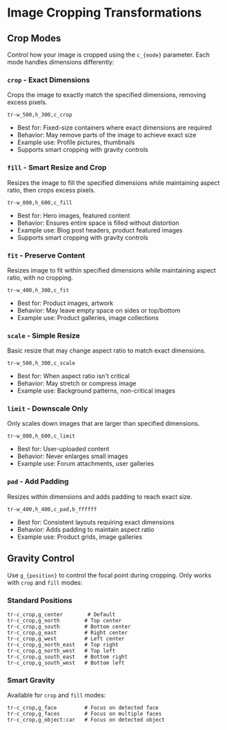 # Image Cropping Transformations

## Crop Modes

Control how your image is cropped using the `c_{mode}` parameter. Each mode handles dimensions differently:

### `crop` - Exact Dimensions

Crops the image to exactly match the specified dimensions, removing excess pixels.

```
tr-w_500,h_300,c_crop
```

- Best for: Fixed-size containers where exact dimensions are required
- Behavior: May remove parts of the image to achieve exact size
- Example use: Profile pictures, thumbnails
- Supports smart cropping with gravity controls

### `fill` - Smart Resize and Crop

Resizes the image to fill the specified dimensions while maintaining aspect ratio, then crops excess pixels.

```
tr-w_800,h_600,c_fill
```

- Best for: Hero images, featured content
- Behavior: Ensures entire space is filled without distortion
- Example use: Blog post headers, product featured images
- Supports smart cropping with gravity controls

### `fit` - Preserve Content

Resizes image to fit within specified dimensions while maintaining aspect ratio, with no cropping.

```
tr-w_400,h_300,c_fit
```

- Best for: Product images, artwork
- Behavior: May leave empty space on sides or top/bottom
- Example use: Product galleries, image collections

### `scale` - Simple Resize

Basic resize that may change aspect ratio to match exact dimensions.

```
tr-w_500,h_300,c_scale
```

- Best for: When aspect ratio isn't critical
- Behavior: May stretch or compress image
- Example use: Background patterns, non-critical images

### `limit` - Downscale Only

Only scales down images that are larger than specified dimensions.

```
tr-w_800,h_600,c_limit
```

- Best for: User-uploaded content
- Behavior: Never enlarges small images
- Example use: Forum attachments, user galleries

### `pad` - Add Padding

Resizes within dimensions and adds padding to reach exact size.

```
tr-w_400,h_400,c_pad,b_ffffff
```

- Best for: Consistent layouts requiring exact dimensions
- Behavior: Adds padding to maintain aspect ratio
- Example use: Product grids, image galleries

## Gravity Control

Use `g_{position}` to control the focal point during cropping. Only works with `crop` and `fill` modes:

### Standard Positions

```
tr-c_crop,g_center        # Default
tr-c_crop,g_north        # Top center
tr-c_crop,g_south        # Bottom center
tr-c_crop,g_east         # Right center
tr-c_crop,g_west         # Left center
tr-c_crop,g_north_east   # Top right
tr-c_crop,g_north_west   # Top left
tr-c_crop,g_south_east   # Bottom right
tr-c_crop,g_south_west   # Bottom left
```

### Smart Gravity

Available for `crop` and `fill` modes:

```
tr-c_crop,g_face         # Focus on detected face
tr-c_crop,g_faces        # Focus on multiple faces
tr-c_crop,g_object:car   # Focus on detected object
```
